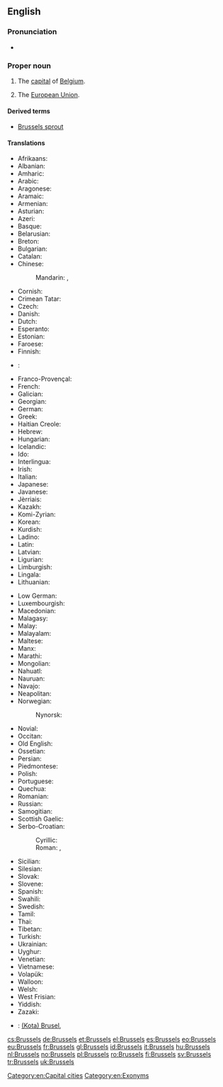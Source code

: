 ==English==
{{wikipedia}}

===Pronunciation===
* {{a|UK|US}} {{IPA|/ˈbɹʌsəlz/}}

===Proper noun===
{{en-proper noun}}

# The [[capital]] of [[Belgium]].
# {{context|idiomatic|lang=en}} The [[European Union]].

====Derived terms====
* [[Brussels sprout]]

====Translations====
{{trans-top|capital of Belgium}}
* Afrikaans: {{t-|af|Brussel}}
* Albanian: {{t+|sq|Brukseli}}
* Amharic: {{t-|am|ብሩክሴል|sc=Ethi}}
* Arabic: {{t-|ar|بروكسل|m|tr=bruksel}}
* Aragonese: {{t-|an|Bruselas}}
* Aramaic: {{tø|arc|ܒܪܘܟܣܠ|tr=brwksel}}
* Armenian: {{t-|hy|Բրյուսել|tr=Bryusel}}
* Asturian: {{t-|ast|Bruseles}}
* Azeri: {{t-|az|Brüssel}}
* Basque: {{t+|eu|Brusela}}
* Belarusian: {{t-|be|Горад Брусель}}
* Breton: {{t-|br|Brusel}}
* Bulgarian: {{t+|bg|Брюксел}}
* Catalan: {{t-|ca|Brussel·les}}
* Chinese:
*: Mandarin: {{t|cmn|布魯塞爾|sc=Hani}}, {{t|cmn|布鲁塞尔|tr=Bùlǔsài'ěr|sc=Hani}}
* Cornish: {{t-|kw|Brusselas}}
* Crimean Tatar: {{tø|crh|Brüksel}}
* Czech: {{t+|cs|Brusel}}
* Danish: {{t-|da|Bruxelles}}
* Dutch: {{t+|nl|Brussel|n}}
* Esperanto: {{t-|eo|Bruselo}}
* Estonian: {{t+|et|Brüssel}}
* Faroese: {{t-|fo|Brussel}}
* Finnish: {{t+|fi|Bryssel}}
* {{ttbc|vls}}: {{tø|vls|Brussel}}
* Franco-Provençal: {{tø|frp|Brussèles}}
* French: {{t+|fr|Bruxelles|f}}
* Galician: {{t+|gl|Bruxelas}}
* Georgian: {{t-|ka|ბრიუსელი|tr=briuseli|sc=Geor}}
* German: {{t+|de|Brüssel|n}}
* Greek: {{t+|el|Βρυξέλλες|f|tr=Vrikséles}}
* Haitian Creole: {{tø|ht|Briksèl}}
* Hebrew: {{t-|he|בריסל|tr=Brisel}}
* Hungarian: {{t+|hu|Brüsszel}}
* Icelandic: {{t+|is|Brussel}}
* Ido: {{t-|io|Bruxel}}
* Interlingua: {{t-|ia|Brussel}}
* Irish: {{t+|ga|Bruiséil|f|alt=an Bhruiséil}}
* Italian: {{t-|it|Bruxelles|f}}
* Japanese: {{t-|ja|ブリュッセル|tr=Buryusseru}}
* Javanese: {{t-|jv|Brussel}}
* Jèrriais: {{tø|roa-jer|Bruxelles|f}}
* Kazakh: {{t-|kk|Бруссел|sc=Cyrl}}
* Komi-Zyrian: {{tø|kv|Брюссель|sc=Cyrl}}
* Korean: {{t+|ko|브뤼셀|tr=beuruisel|sc=Hang}}
* Kurdish: {{t+|ku|Bruksel|sc=ku-Arab}}
* Ladino: {{tø|lad|Bruselas}}
* Latin: {{t-|la|Bruxellae}}
* Latvian: {{t-|lv|Brisele}}
* Ligurian: {{tø|lij|Bruxelles}}
* Limburgish: {{t-|li|Brussel}}
* Lingala: {{t-|ln|Bruxelles}}
* Lithuanian: {{t-|lt|Briuselis}}
{{trans-mid}}
* Low German: {{t-|nds|Brüssel}}
* Luxembourgish: {{t+|lb|Bréissel}}
* Macedonian: {{t-|mk|Брисел|tr=Brísel}}
* Malagasy: {{t-|mg|Brussel}}
* Malay: {{t-|ms|Brussels}}
* Malayalam: {{t-|ml|ബ്രസല്‍സ്|sc=Mlym|tr=brasal‍s}}
* Maltese: {{t-|mt|Brussel}}
* Manx: {{t-|gv|Yn Vrussyl}}
* Marathi: {{t-|mr|ब्रसेल्स|sc=Deva|tr=brasels}}
* Mongolian: {{t-|mn|Брюссель|sc=Cyrl}}
* Nahuatl: {{t-|nah|Bruxelah}}
* Nauruan: {{t-|na|Brussels}}
* Navajo: {{tø|nv|Bwasel}}
* Neapolitan: {{tø|nap|Bruxelles}}
* Norwegian: {{t+|no|Brussel}}
*: Nynorsk: {{t-|nn|Brussel}}
* Novial: {{tø|nov|Bruxelles}}
* Occitan: {{t-|oc|Brussèlas}}
* Old English: {{t-|ang|Brysel}}
* Ossetian: {{tø|os|Брюссель}}
* Persian: {{t+|fa|بروکسل|tr=bruksel}}
* Piedmontese: {{tø|pms|Brussel}}
* Polish: {{t+|pl|Bruksela|f}}
* Portuguese: {{t-|pt|Bruxelas}}
* Quechua: {{t-|qu|Brussel}}
* Romanian: {{t+|ro|Bruxelles}}
* Russian: {{t+|ru|Брюссель|m|tr=Brjussél’}}
* Samogitian: {{tø|sgs|Briuselis}}
* Scottish Gaelic: {{t-|gd|A' Bhruiseal}}
* Serbo-Croatian:
*: Cyrillic: {{t-|sh|Брисел|m|sc=Cyrl}}
*: Roman: {{t-|sh|Brisel|m}}, {{t-|sh|Bruxelles|m}} {{qualifier|Croatia}}
* Sicilian: {{t-|scn|Bruxelles}}
* Silesian: {{tø|szl|Bruksela}}
* Slovak: {{t-|sk|Brusel}}
* Slovene: {{t-|sl|Brúselj|m}}
* Spanish: {{t+|es|Bruselas|f}}
* Swahili: {{t-|sw|Brussels}}
* Swedish: {{t+|sv|Bryssel|n}}
* Tamil: {{t-|ta|பிரசல்ஸ்|tr=piracals}}
* Thai: {{t-|th|บรัสเซลส์|tr=bàràtsen}}
* Tibetan: {{t-|bo|པུའུ་ལུའུ་སེར|tr=pu'u lu'u ser}}
* Turkish: {{t+|tr|Brüksel}}
* Ukrainian: {{t-|uk|Брюссель}}
* Uyghur: {{t-|ug|بريۇسسېل|tr=briussel}}
* Venetian: {{tø|vec|Borseła}}
* Vietnamese: {{t-|vi|Bruxelles}}
* Volapük: {{t-|vo|Brussel}}
* Walloon: {{t+|wa|Brussele}}
* Welsh: {{t-|cy|Brwsel}}
* West Frisian: {{t-|fy|Brussel}}
* Yiddish: {{t-|yi|בריסל|tr=brisl}}
* Zazaki: {{qualifier|Southern Zazaki}} {{tø|zza|Bruksel}}
{{trans-bottom}}

{{checktrans-top}}
* {{ttbc|id}}: [[(Kota) Brusel]], {{t-|id|Brussel}}
{{trans-bottom}}

[[Category:en:Capital cities]]
[[Category:en:Exonyms]]

[[cs:Brussels]]
[[de:Brussels]]
[[et:Brussels]]
[[el:Brussels]]
[[es:Brussels]]
[[eo:Brussels]]
[[eu:Brussels]]
[[fr:Brussels]]
[[gl:Brussels]]
[[id:Brussels]]
[[it:Brussels]]
[[hu:Brussels]]
[[nl:Brussels]]
[[no:Brussels]]
[[pl:Brussels]]
[[ro:Brussels]]
[[fi:Brussels]]
[[sv:Brussels]]
[[tr:Brussels]]
[[uk:Brussels]]